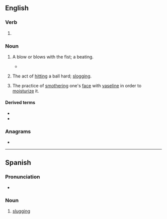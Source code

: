 ==English==

===Verb===
{{head|en|verb form}}

# {{present participle of|en|slug|nocat=1}}

===Noun===
{{en-noun|~}}

# {{lb|en|US}} A blow or blows with the fist; a beating.
#* {{quote-book|en|year=1962|author=Daniel Bell|title=The End of Ideology|passage=The feuding for control of the Jersey waterfront made news as '''sluggings''', bombings, and beatings continued on the Jersey City docks.}}
# {{lb|en|US}} The act of [[hitting]] a ball hard; [[slogging]].
# {{lb|en|slang|neologism|cosmetics}} The practice of [[smother]]ing one's [[face]] with [[vaseline]] in order to [[moisturize]] it.

====Derived terms====
* {{l|en|slugging average}}
* {{l|en|slugging percentage}}

===Anagrams===
* {{anagrams|en|a=gggilnsu|luggings}}

----

==Spanish==

===Pronunciation===
* {{es-IPA|eslaguin}}

===Noun===
{{es-noun|m|-}}

# {{lb|es|baseball}} [[#English|slugging]]